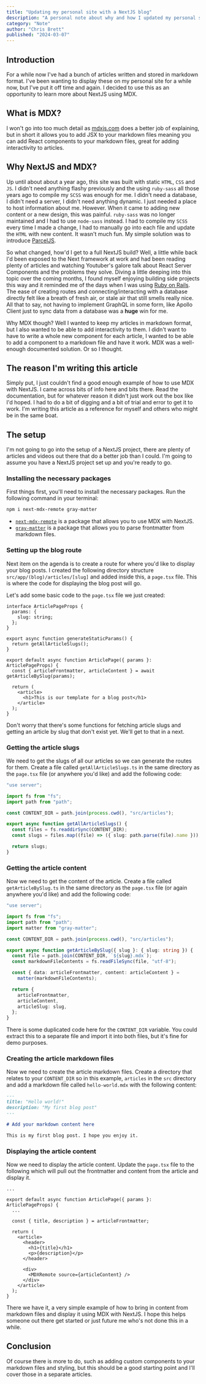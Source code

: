 ```yaml
---
title: "Updating my personal site with a NextJS blog"
description: "A personal note about why and how I updated my personal site with a NextJS blog. It's meant as a reference for myself and others."
category: "Note"
author: "Chris Brett"
published: "2024-03-07"
---
```


## Introduction

For a while now I've had a bunch of articles written and stored in markdown format. I've been wanting to display these on my personal site for a while now, but I've put it off time and again. I decided to use this as an opportunity to learn more about NextJS using MDX.

## What is MDX?

I won't go into too much detail as [mdxjs.com](https://mdxjs.com/) does a better job of explaining, but in short it allows you to add JSX to your markdown files meaning you can add React components to your markdown files, great for adding interactivity to articles.

## Why NextJS and MDX?

Up until about about a year ago, this site was built with static `HTML`, `CSS` and `JS`. I didn't need anything flashy previously and the using `ruby-sass` all those years ago to compile my `SCSS` was enough for me. I didn't need a database, I didn't need a server, I didn't need anything dynamic. I just needed a place to host information about me.
However. When it came to adding new content or a new design, this was painful. `ruby-sass` was no longer maintained and I had to use `node-sass` instead. I had to compile my `SCSS` every time I made a change, I had to manually go into each file and update the `HTML` with new content. It wasn't much fun. My simple solution was to introduce [ParcelJS](https://parceljs.org/).

So what changed, how'd I get to a full NextJS build? Well, a little while back I'd been exposed to the Next framework at work and had been reading plenty of articles and watching Youtuber's galore talk about React Server Components and the problems they solve. Diving a little deeping into this topic over the coming months, I found myself enjoying building side projects this way and it reminded me of the days when I was using [Ruby on Rails](https://rubyonrails.org/). The ease of creating routes and connecting/interacting with a database directly felt like a breath of fresh air, or stale air that still smells really nice. All that to say, not having to implement GraphQL in some form, like Apollo Client just to sync data from a database was a **huge** win for me.

Why MDX though? Well I wanted to keep my articles in markdown format, but I also wanted to be able to add interactivity to them. I didn't want to have to write a whole new component for each article, I wanted to be able to add a component to a markdown file and have it work. MDX was a well-enough documented solution. Or so I thought.

## The reason I'm writing this article

Simply put, I just couldn't find a good enough example of how to use MDX with NextJS. I came across bits of info here and bits there. Read the documentation, but for whatever reason it didn't just work out the box like I'd hoped. I had to do a bit of digging and a bit of trial and error to get it to work. I'm writing this article as a reference for myself and others who might be in the same boat.

## The setup

I'm not going to go into the setup of a NextJS project, there are plenty of articles and videos out there that do a better job than I could. I'm going to assume you have a NextJS project set up and you're ready to go.

### Installing the necessary packages

First things first, you'll need to install the necessary packages. Run the following command in your terminal:

```bash
npm i next-mdx-remote gray-matter
```

- [`next-mdx-remote`]() is a package that allows you to use MDX with NextJS.
- [`gray-matter`]() is a package that allows you to parse frontmatter from markdown files.

### Setting up the blog route

Next item on the agenda is to create a route for where you'd like to display your blog posts. I created the following directory structure `src/app/(blog)/articles/[slug]` and added inside this, a `page.tsx` file. This is where the code for displaying the blog post will go.

Let's add some basic code to the `page.tsx` file we just created:

```tsx
interface ArticlePageProps {
  params: {
    slug: string;
  };
}

export async function generateStaticParams() {
  return getAllArticleSlugs();
}

export default async function ArticlePage({ params }: ArticlePageProps) {
  const { articleFrontmatter, articleContent } = await getArticleBySlug(params);

  return (
    <article>
      <h1>This is our template for a blog post</h1>
    </article>
  );
}
```

Don't worry that there's some functions for fetching article slugs and getting an article by slug that don't exist yet. We'll get to that in a next.

### Getting the article slugs

We need to get the slugs of all our articles so we can generate the routes for them. Create a file called `getAllArticleSlugs.ts` in the same directory as the `page.tsx` file (or anywhere you'd like) and add the following code:

```ts
"use server";

import fs from "fs";
import path from "path";

const CONTENT_DIR = path.join(process.cwd(), "src/articles");

export async function getAllArticleSlugs() {
  const files = fs.readdirSync(CONTENT_DIR);
  const slugs = files.map((file) => ({ slug: path.parse(file).name }));

  return slugs;
}
```

### Getting the article content

Now we need to get the content of the article. Create a file called `getArticleBySlug.ts` in the same directory as the `page.tsx` file (or again anywhere you'd like) and add the following code:

```ts
"use server";

import fs from "fs";
import path from "path";
import matter from "gray-matter";

const CONTENT_DIR = path.join(process.cwd(), "src/articles");

export async function getArticleBySlug({ slug }: { slug: string }) {
  const file = path.join(CONTENT_DIR, `${slug}.mdx`);
  const markdownFileContents = fs.readFileSync(file, "utf-8");

  const { data: articleFrontmatter, content: articleContent } =
    matter(markdownFileContents);

  return {
    articleFrontmatter,
    articleContent,
    articleSlug: slug,
  };
}
```

There is some duplicated code here for the `CONTENT_DIR` variable. You could extract this to a separate file and import it into both files, but it's fine for demo purposes.

### Creating the article markdown files

Now we need to create the article markdown files. Create a directory that relates to your `CONTENT_DIR` so in this example, `articles` in the `src` directory and add a markdown file called `hello-world.mdx` with the following content:

```md
---
title: "Hello world!"
description: "My first blog post"
---

# Add your markdown content here

This is my first blog post. I hope you enjoy it.
```

### Displaying the article content

Now we need to display the article content. Update the `page.tsx` file to the following which will pull out the frontmatter and content from the article and display it.

```tsx
...

export default async function ArticlePage({ params }: ArticlePageProps) {
  ...

  const { title, description } = articleFrontmatter;

  return (
    <article>
      <header>
        <h1>{title}</h1>
        <p>{description}</p>
      </header>

      <div>
        <MDXRemote source={articleContent} />
      </div>
    </article>
  );
}
```

There we have it, a very simple example of how to bring in content from markdown files and display it using MDX with NextJS. I hope this helps someone out there get started or just future me who's not done this in a while.

## Conclusion

Of course there is more to do, such as adding custom components to your markdown files and styling, but this should be a good starting point and I'll cover those in a separate articles.
